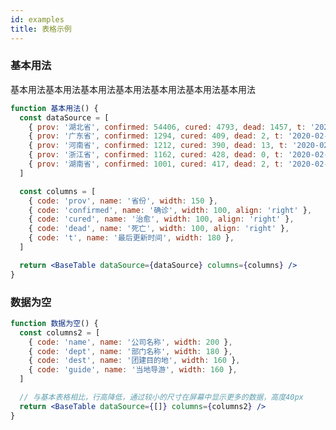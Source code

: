 ```yaml
---
id: examples
title: 表格示例
---
```


### 基本用法

基本用法基本用法基本用法基本用法基本用法基本用法基本用法

```jsx live open
function 基本用法() {
  const dataSource = [
    { prov: '湖北省', confirmed: 54406, cured: 4793, dead: 1457, t: '2020-02-15 19:52:02' },
    { prov: '广东省', confirmed: 1294, cured: 409, dead: 2, t: '2020-02-15 19:52:02' },
    { prov: '河南省', confirmed: 1212, cured: 390, dead: 13, t: '2020-02-15 19:52:02' },
    { prov: '浙江省', confirmed: 1162, cured: 428, dead: 0, t: '2020-02-15 19:52:02' },
    { prov: '湖南省', confirmed: 1001, cured: 417, dead: 2, t: '2020-02-15 19:52:02' },
  ]

  const columns = [
    { code: 'prov', name: '省份', width: 150 },
    { code: 'confirmed', name: '确诊', width: 100, align: 'right' },
    { code: 'cured', name: '治愈', width: 100, align: 'right' },
    { code: 'dead', name: '死亡', width: 100, align: 'right' },
    { code: 't', name: '最后更新时间', width: 180 },
  ]

  return <BaseTable dataSource={dataSource} columns={columns} />
}
```

### 数据为空

```jsx live
function 数据为空() {
  const columns2 = [
    { code: 'name', name: '公司名称', width: 200 },
    { code: 'dept', name: '部门名称', width: 180 },
    { code: 'dest', name: '团建目的地', width: 160 },
    { code: 'guide', name: '当地导游', width: 160 },
  ]

  // 与基本表格相比，行高降低，通过较小的尺寸在屏幕中显示更多的数据，高度40px
  return <BaseTable dataSource={[]} columns={columns2} />
}
```
